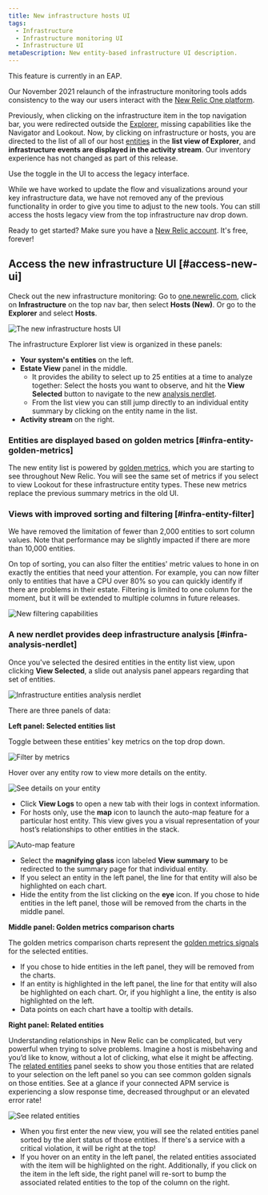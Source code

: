 ```yaml
---
title: New infrastructure hosts UI
tags:
  - Infrastructure
  - Infrastructure monitoring UI
  - Infrastructure UI
metaDescription: New entity-based infrastructure UI description.
---
```


<Callout variant="important">
This feature is currently in an EAP.
</Callout>

Our November 2021 relaunch of the infrastructure monitoring tools adds consistency to the way our users interact with the [New Relic One platform](/docs/new-relic-one/use-new-relic-one/get-started/introduction-new-relic-one/). 

Previously, when clicking on the infrastructure item in the top navigation bar, you were redirected outside the [Explorer](/docs/new-relic-one/use-new-relic-one/core-concepts/new-relic-explorer-view-performance-across-apps-services-hosts/), missing capabilities like the Navigator and Lookout. Now, by clicking on infrastructure or hosts, you are directed to the list of all of our host [entities](/docs/new-relic-one/use-new-relic-one/core-concepts/what-entity-new-relic/) in the **list view of Explorer**, and **infrastructure events are displayed in the activity stream**. Our inventory experience has not changed as part of this release.

<Callout variant="tip">
  Use the toggle in the UI to access the legacy interface.
  
  While we have worked to update the flow and visualizations around your key infrastructure data, we have not removed any of the previous functionality in order to give you time to adjust to the new tools. You can still access the hosts legacy view from the top infrastructure nav drop down.   
</Callout>

Ready to get started? Make sure you have a [New Relic account](https://newrelic.com/signup). It's free, forever!

## Access the new infrastructure UI [#access-new-ui]

Check out the new infrastructure monitoring: Go to [one.newrelic.com](https://one.newrelic.com), click on **Infrastructure** on the top nav bar, then select **Hosts (New)**. Or go to the **Explorer** and select **Hosts**.

![The new infrastructure hosts UI](./images/pegasus-ui.png "New infrastructure UI")

The infrastructure Explorer list view is organized in these panels:
* **Your system's entities** on the left.
* **Estate View** panel in the middle. 
  * It provides the ability to select up to 25 entities at a time to analyze together: Select the hosts you want to observe, and hit the **View Selected** button to navigate to the new [analysis nerdlet](#infra-analysis-nerdlet). 
  * From the list view you can still jump directly to an individual entity summary by clicking on the entity name in the list. 
* **Activity stream** on the right.

### Entities are displayed based on golden metrics [#infra-entity-golden-metrics]

The new entity list is powered by [golden metrics](/docs/apis/nerdgraph/examples/golden-metrics-entities-nerdgraph-api-tutorial/), which you are starting to see throughout New Relic. You will see the same set of metrics if you select to view Lookout for these infrastructure entity types. These new metrics replace the previous summary metrics in the old UI. 

### Views with improved sorting and filtering [#infra-entity-filter]

We have removed the limitation of fewer than 2,000 entities to sort column values. Note that performance may be slightly impacted if there are more than 10,000 entities.   

On top of sorting, you can also filter the entities' metric values to hone in on exactly the entities that need your attention. For example, you can now filter only to entities that have a CPU over 80% so you can quickly identify if there are problems in their estate. Filtering is limited to one column for the moment, but it will be extended to multiple columns in future releases.

![New filtering capabilities](./images/infra-new-filters.png "New filtering")

### A new nerdlet provides deep infrastructure analysis [#infra-analysis-nerdlet]

Once you've selected the desired entities in the entity list view, upon clicking **View Selected**, a slide out analysis panel appears regarding that set of entities.

![Infrastructure entities analysis nerdlet](./images/analysis-nerdlet.png "Analysis nerdlet")

There are three panels of data:

**Left panel: Selected entities list**

Toggle between these entities' key metrics on the top drop down.

![Filter by metrics](./images/nerdlet-metrics.png "Filter by metrics")

Hover over any entity row to view more details on the entity. 

![See details on your entity](./images/nerdlet-entity-menu.png "Entity details")

* Click **View Logs** to open a new tab with their logs in context information. 
* For hosts only, use the **map** icon to launch the auto-map feature for a particular host entity. This view gives you a visual representation of your host’s relationships to other entities in the stack.

![Auto-map feature](./images/nerdlet-automap.png "Auto-map feature")

* Select the **magnifying glass** icon labeled **View summary** to be redirected to the summary page for that individual entity. 
* If you select an entity in the left panel, the line for that entity will also be highlighted on each chart. 
* Hide the entity from the list clicking on the **eye** icon. If you chose to hide entities in the left panel, those will be removed from the charts in the middle panel.   

**Middle panel: Golden metrics comparison charts**

The golden metrics comparison charts represent the [golden metrics signals](https://github.com/newrelic/entity-definitions) for the selected entities.

* If you chose to hide entities in the left panel, they will be removed from the charts.  
* If an entity is highlighted in the left panel, the line for that entity will also be highlighted on each chart. Or, if you highlight a line, the entity is also highlighted on the left.
* Data points on each chart have a tooltip with details.

**Right panel: Related entities**

Understanding relationships in New Relic can be complicated, but very powerful when trying to solve problems. Imagine a host is misbehaving and you’d like to know, without a lot of clicking, what else it might be affecting. The [related entities](/docs/new-relic-one/use-new-relic-one/core-concepts/what-entity-new-relic/#related-entities) panel seeks to show you those entities that are related to your selection on the left panel so you can see common golden signals on those entities. See at a glance if your connected APM service is experiencing a slow response time, decreased throughput or an elevated error rate!

![See related entities](./images/nerdlet-related-entities.png "See related entities")

* When you first enter the new view, you will see the related entities panel sorted by the alert status of those entities. If there's a service with a critical violation, it will be right at the top!
* If you hover on an entity in the left panel, the related entities associated with the item will be highlighted on the right. Additionally, if you click on the item in the left side, the right panel will re-sort to bump the associated related entities to the top of the column on the right.



